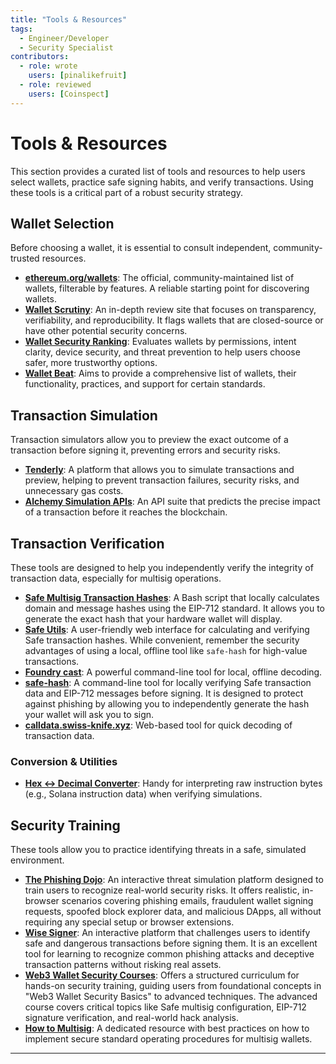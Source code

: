 ```yaml
---
title: "Tools & Resources"
tags:
  - Engineer/Developer
  - Security Specialist
contributors:
  - role: wrote
    users: [pinalikefruit]
  - role: reviewed
    users: [Coinspect]
---
```



<TagProvider>
<TagFilter />

# Tools & Resources

<TagList tags={frontmatter.tags} />
<AttributionList contributors={frontmatter.contributors} />

This section provides a curated list of tools and resources to help users select wallets, practice safe signing habits,
and verify transactions. Using these tools is a critical part of a robust security strategy.

## Wallet Selection

Before choosing a wallet, it is essential to consult independent, community-trusted resources.

- **[ethereum.org/wallets](https://ethereum.org/en/wallets/find-wallet/)**: The official, community-maintained list of
wallets, filterable by features. A reliable starting point for discovering wallets.
- **[Wallet Scrutiny](https://walletscrutiny.com/)**: An in-depth review site that focuses on transparency,
verifiability, and reproducibility. It flags wallets that are closed-source or have other potential security concerns.
- **[Wallet Security Ranking](https://www.coinspect.com/wallets/)**: Evaluates wallets by permissions, intent clarity,
device security, and threat prevention to help users choose safer, more trustworthy options.
- **[Wallet Beat](https://beta.walletbeat.eth.limo/wallet/summary/)**: Aims to provide a comprehensive list of wallets,
their functionality, practices, and support for certain standards.

## Transaction Simulation

Transaction simulators allow you to preview the exact outcome of a transaction before signing it, preventing errors and
security risks.

- **[Tenderly](https://tenderly.co/)**: A platform that allows you to simulate transactions and preview, helping to
prevent transaction failures, security risks, and unnecessary gas costs.
- **[Alchemy Simulation APIs](https://www.alchemy.com/docs/reference/simulation)**: An API suite that predicts the
precise impact of a transaction before it reaches the blockchain.

## Transaction Verification

These tools are designed to help you independently verify the integrity of transaction data, especially for multisig
operations.

- **[Safe Multisig Transaction Hashes](https://github.com/pcaversaccio/safe-tx-hashes-util)**: A Bash script that
locally calculates domain and message hashes using the EIP-712 standard. It allows you to generate the exact hash that
your hardware wallet will display.
- **[Safe Utils](https://safeutils.openzeppelin.com/)**: A user-friendly web interface for calculating and verifying
Safe transaction hashes. While convenient, remember the security advantages of using a local, offline tool like
`safe-hash` for high-value transactions.
- **[Foundry cast](https://book.getfoundry.sh/reference/cast/cast-decode-calldata)**: A powerful command-line tool for
local, offline decoding.
- **[safe-hash](https://github.com/Cyfrin/safe-hash-rs)**: A command-line tool for locally verifying Safe transaction
data and EIP-712 messages before signing. It is designed to protect against phishing by allowing you to independently
generate the hash your wallet will ask you to sign.
- **[calldata.swiss-knife.xyz](https://calldata.swiss-knife.xyz/decoder)**: Web-based tool for quick decoding of
transaction data.

### Conversion & Utilities

- **[Hex ↔ Decimal Converter](https://www.rapidtables.com/convert/number/hex-to-decimal.html)**: Handy for interpreting raw instruction bytes (e.g., Solana instruction data) when verifying simulations.

## Security Training

These tools allow you to practice identifying threats in a safe, simulated environment.

- **[The Phishing Dojo](https://www.phishingdojo.com/)**: An interactive threat simulation platform designed to train
users to recognize real-world security risks. It offers realistic, in-browser scenarios covering phishing emails,
fraudulent wallet signing requests, spoofed block explorer data, and malicious DApps, all without requiring any special
setup or browser extensions.
- **[Wise Signer](https://wise-signer.cyfrin.io/)**: An interactive platform that challenges users to identify safe and
dangerous transactions before signing them. It is an excellent tool for learning to recognize common phishing attacks
and deceptive transaction patterns without risking real assets.
- **[Web3 Wallet Security Courses](https://updraft.cyfrin.io/career-tracks/web3-wallet-security/)**: Offers a structured
curriculum for hands-on security training, guiding users from foundational concepts in "Web3 Wallet Security Basics" to
advanced techniques. The advanced course covers critical topics like Safe multisig configuration, EIP-712 signature
verification, and real-world hack analysis.
- **[How to Multisig](https://howtomultisig.com/)**: A dedicated resource with best practices on how to implement secure
standard operating procedures for multisig wallets.

---

</TagProvider>
<ContributeFooter />
